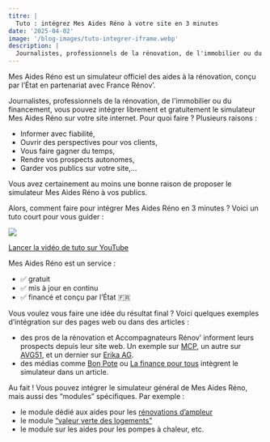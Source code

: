 ```yaml
---
titre: |
  Tuto : intégrez Mes Aides Réno à votre site en 3 minutes
date: '2025-04-02'
image: '/blog-images/tuto-integrer-iframe.webp'
description: |
  Journalistes, professionnels de la rénovation, de l'immobilier ou du financement, vous pouvez intégrer librement et gratuitement le simulateur Mes Aides Réno sur votre site internet.
---
```


Mes Aides Réno est un simulateur officiel des aides à la rénovation, conçu par l’État en partenariat avec France Rénov’.

Journalistes, professionnels de la rénovation, de l'immobilier ou du financement, vous pouvez intégrer librement et gratuitement le simulateur Mes Aides Réno sur votre site internet. Pour quoi faire ? Plusieurs raisons :

- Informer avec fiabilité,
- Ouvrir des perspectives pour vos clients,
- Vous faire gagner du temps,
- Rendre vos prospects autonomes,
- Garder vos publics sur votre site,…

Vous avez certainement au moins une bonne raison de proposer le simulateur Mes Aides Réno à vos publics.

Alors, comment faire pour intégrer Mes Aides Réno en 3 minutes ? Voici un tuto court pour vous guider :

<a href="https://www.youtube.com/watch?v=FkmPfbuDOrA">
<img
  src="/blog-images/capture-video-tuto.png"
  style={{
    border: '3px solid black',
    borderRadius: '.7rem',
    margin: '0',
    marginBottom: '-1rem',
    maxWidth: '20rem !important'
  }}
/>

Lancer la vidéo de tuto sur YouTube

</a>

Mes Aides Réno est un service :

- ✅ gratuit
- ✅ mis à jour en continu
- ✅ financé et conçu par l’État 🇫🇷

Vous voulez vous faire une idée du résultat final ? Voici quelques exemples d’intégration sur des pages web ou dans des articles :

- des pros de la rénovation et Accompagnateurs Rénov’ informent leurs prospects depuis leur site web. Un exemple sur [MCP](https://dimcp.com/), un autre sur [AVG51](https://avg51.fr/fr/page/simulateur-d-aides-a-la-renovation), et un dernier sur [Erika AG](https://www.erikaag.fr/simulateur-aide-a-la-renovation).
- des médias comme [Bon Pote](https://bonpote.com/connaitre-en-quelques-clics-les-aides-de-letat-pour-renover-son-logement/) ou [La finance pour tous](https://www.lafinancepourtous.com/2024/09/25/mes-aides-reno-un-simulateur-pour-calculer-les-aides-a-la-renovation-energetique-de-son-logement/) intègrent le simulateur dans un article.

Au fait ! Vous pouvez intégrer le simulateur général de Mes Aides Réno, mais aussi des “modules” spécifiques. Par exemple :

- le module dédié aux aides pour les [rénovations d’ampleur](https://mesaidesreno.beta.gouv.fr/module)
- le module [“valeur verte des logements”](https://mesaidesreno.beta.gouv.fr/module/valeur-verte)
- le module sur les aides pour les pompes à chaleur, etc.
